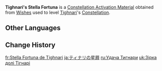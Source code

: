 {{Item Infobox
|id           = 1169
|image        = Item Stella Fortuna (5 Star).png
|type         = Constellation Activation Materials
|group        = Stella Fortuna
|quality      = 5
|description  = [[Tighnari]]'s Constellation Activation Material
|source1      = [[Wishes]]
}}
'''Tighnari's Stella Fortuna''' is a [[Constellation Activation Material]] obtained from [[Wishes]] used to level [[Tighnari]]'s [[Constellation]].

==Other Languages==
{{Other Languages|default_hidden=1
|en      = Tighnari's Stella Fortuna
|zhs     = 提纳里的命星
|zhs_rm  = Tínàlǐ de Mìngxīng
|zht     = 提納里的命星
|zht_rm  = Tínàlǐ de Mìngxīng
|ja      = ティナリの星屑
|ja_rm   = Tinari no Hoshikuzu
|ko      = 타이나리<->의 운명<->의 별
|es      = Stella Fortuna de Tignari
|fr      = Stella Fortuna de Tighnari
|ru      = Удача Тигнари
|th      = ดวงดาวแห่งชีวิตของ Tighnari
|th_rm   = Duangdao haeng Chiwit khong Tighnari
|vi      = Chòm Sao Của Tighnari
|de      = Stella Fortuna von Tighnari
|id      = Tighnari's Stella Fortuna
|pt      = Stella Fortuna de Tighnari
|tr      = Tighnari'nin Yaşam Yıldızı
|it      = Stella Fortuna di Tighnari
}}

==Change History==
{{Change History|3.0}}

[[fr:Stella Fortuna de Tighnari]]
[[ja:ティナリの星屑]]
[[ru:Удача Тигнари]]
[[uk:Зірка долі Тігнарі]]